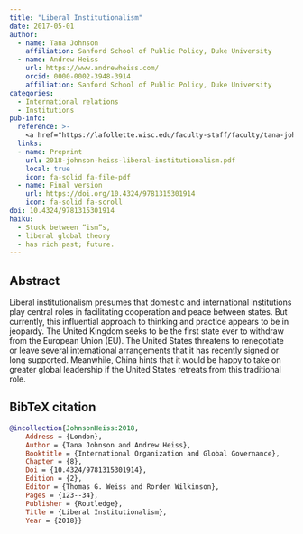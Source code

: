 ```yaml
---
title: "Liberal Institutionalism"
date: 2017-05-01
author:
  - name: Tana Johnson
    affiliation: Sanford School of Public Policy, Duke University
  - name: Andrew Heiss
    url: https://www.andrewheiss.com/
    orcid: 0000-0002-3948-3914
    affiliation: Sanford School of Public Policy, Duke University
categories:
  - International relations
  - Institutions
pub-info:
  reference: >-
    <a href="https://lafollette.wisc.edu/faculty-staff/faculty/tana-johnson">Tana Johnson</a> and <strong>Andrew Heiss</strong>, “Liberal Institutionalism,” chap. 8 in <em>International Organization and Global Governance</em>, 2nd ed., ed. Thomas G. Weiss and Rorden Wilkinson (London: Routledge, 2018), 123–34, doi: <a href="https://doi.org/10.4324/9781315301914"><code>10.4324/9781315301914</code></a>.
  links:
  - name: Preprint
    url: 2018-johnson-heiss-liberal-institutionalism.pdf
    local: true
    icon: fa-solid fa-file-pdf
  - name: Final version
    url: https://doi.org/10.4324/9781315301914
    icon: fa-solid fa-scroll
doi: 10.4324/9781315301914
haiku:
  - Stuck between “ism”s,
  - liberal global theory
  - has rich past; future.
---
```


## Abstract

Liberal institutionalism presumes that domestic and international institutions play central roles in facilitating cooperation and peace between states. But currently, this influential approach to thinking and practice appears to be in jeopardy. The United Kingdom seeks to be the first state ever to withdraw from the European Union (EU). The United States threatens to renegotiate or leave several international arrangements that it has recently signed or long supported. Meanwhile, China hints that it would be happy to take on greater global leadership if the United States retreats from this traditional role.


## BibTeX citation

```bibtex
@incollection{JohnsonHeiss:2018,
    Address = {London},
    Author = {Tana Johnson and Andrew Heiss},
    Booktitle = {International Organization and Global Governance},
    Chapter = {8},
    Doi = {10.4324/9781315301914},
    Edition = {2},
    Editor = {Thomas G. Weiss and Rorden Wilkinson},
    Pages = {123--34},
    Publisher = {Routledge},
    Title = {Liberal Institutionalism},
    Year = {2018}}
```
